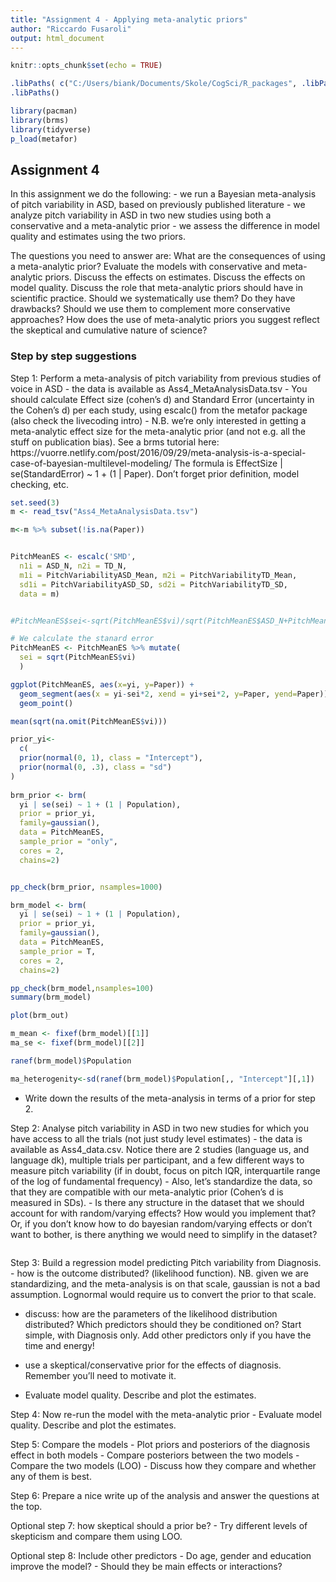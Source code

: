 ```yaml
---
title: "Assignment 4 - Applying meta-analytic priors"
author: "Riccardo Fusaroli"
output: html_document
---
```


```r
knitr::opts_chunk$set(echo = TRUE)

.libPaths( c("C:/Users/biank/Documents/Skole/CogSci/R_packages", .libPaths() ) )
.libPaths()

library(pacman)
library(brms)
library(tidyverse)
p_load(metafor)
```

## Assignment 4

In this assignment we do the following:
- we run a Bayesian meta-analysis of pitch variability in ASD, based on previously published literature
- we analyze pitch variability in ASD in two new studies using both a conservative and a meta-analytic prior
- we assess the difference in model quality and estimates using the two priors.

The questions you need to answer are: What are the consequences of using a meta-analytic prior? Evaluate the models with conservative and meta-analytic priors. Discuss the effects on estimates. Discuss the effects on model quality. Discuss the role that meta-analytic priors should have in scientific practice. Should we systematically use them? Do they have drawbacks? Should we use them to complement more conservative approaches? How does the use of meta-analytic priors you suggest reflect the skeptical and cumulative nature of science?

### Step by step suggestions

Step 1: Perform a meta-analysis of pitch variability from previous studies of voice in ASD
- the data is available as Ass4_MetaAnalysisData.tsv
- You should calculate Effect size (cohen's d) and Standard Error (uncertainty in the Cohen's d) per each study, using escalc() from the metafor package (also check the livecoding intro)
- N.B. we're only interested in getting a meta-analytic effect size for the meta-analytic prior (and not e.g. all the stuff on publication bias). See a brms tutorial here: https://vuorre.netlify.com/post/2016/09/29/meta-analysis-is-a-special-case-of-bayesian-multilevel-modeling/ The formula is EffectSize | se(StandardError) ~ 1 + (1 | Paper). Don't forget prior definition, model checking, etc.

```r
set.seed(3)
m <- read_tsv("Ass4_MetaAnalysisData.tsv")

m<-m %>% subset(!is.na(Paper))


PitchMeanES <- escalc('SMD',
  n1i = ASD_N, n2i = TD_N, 
  m1i = PitchVariabilityASD_Mean, m2i = PitchVariabilityTD_Mean,
  sd1i = PitchVariabilityASD_SD, sd2i = PitchVariabilityTD_SD,
  data = m)


#PitchMeanES$sei<-sqrt(PitchMeanES$vi)/sqrt(PitchMeanES$ASD_N+PitchMeanES$TD_N)

# We calculate the stanard error
PitchMeanES <- PitchMeanES %>% mutate(
  sei = sqrt(PitchMeanES$vi)
  )

ggplot(PitchMeanES, aes(x=yi, y=Paper)) +
  geom_segment(aes(x = yi-sei*2, xend = yi+sei*2, y=Paper, yend=Paper)) +
  geom_point()

mean(sqrt(na.omit(PitchMeanES$vi)))

prior_yi<-
  c(
  prior(normal(0, 1), class = "Intercept"),
  prior(normal(0, .3), class = "sd")
)
  
brm_prior <- brm(
  yi | se(sei) ~ 1 + (1 | Population),
  prior = prior_yi,
  family=gaussian(),
  data = PitchMeanES,
  sample_prior = "only",
  cores = 2,
  chains=2)


pp_check(brm_prior, nsamples=1000)

brm_model <- brm(
  yi | se(sei) ~ 1 + (1 | Population),
  prior = prior_yi,
  family=gaussian(),
  data = PitchMeanES,
  sample_prior = T,
  cores = 2,
  chains=2)

pp_check(brm_model,nsamples=100)
summary(brm_model)

plot(brm_out)

m_mean <- fixef(brm_model)[[1]]
ma_se <- fixef(brm_model)[[2]]

ranef(brm_model)$Population

ma_heterogenity<-sd(ranef(brm_model)$Population[,, "Intercept"][,1])
```

- Write down the results of the meta-analysis in terms of a prior for step 2.

Step 2: Analyse pitch variability in ASD in two new studies for which you have access to all the trials (not just study level estimates)
- the data is available as Ass4_data.csv. Notice there are 2 studies (language us, and language dk), multiple trials per participant, and a few different ways to measure pitch variability (if in doubt, focus on pitch IQR, interquartile range of the log of fundamental frequency)
- Also, let's standardize the data, so that they are compatible with our meta-analytic prior (Cohen's d is measured in SDs).
- Is there any structure in the dataset that we should account for with random/varying effects? How would you implement that? Or, if you don't know how to do bayesian random/varying effects or don't want to bother, is there anything we would need to simplify in the dataset?


```r

```


Step 3: Build a regression model predicting Pitch variability from Diagnosis.
- how is the outcome distributed? (likelihood function). NB. given we are standardizing, and the meta-analysis is on that scale, gaussian is not a bad assumption. Lognormal would require us to convert the prior to that scale.

- discuss: how are the parameters of the likelihood distribution distributed? Which predictors should they be conditioned on? Start simple, with Diagnosis only. Add other predictors only if you have the time and energy!

- use a skeptical/conservative prior for the effects of diagnosis. Remember you'll need to motivate it.
- Evaluate model quality. Describe and plot the estimates. 

Step 4: Now re-run the model with the meta-analytic prior
- Evaluate model quality. Describe and plot the estimates. 

Step 5: Compare the models
- Plot priors and posteriors of the diagnosis effect in both models
- Compare posteriors between the two models
- Compare the two models (LOO)
- Discuss how they compare and whether any of them is best.

Step 6: Prepare a nice write up of the analysis and answer the questions at the top.

Optional step 7: how skeptical should a prior be?
- Try different levels of skepticism and compare them using LOO.

Optional step 8: Include other predictors
- Do age, gender and education improve the model?
- Should they be main effects or interactions?
